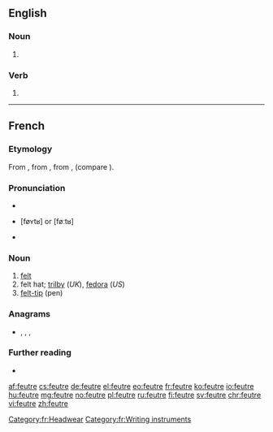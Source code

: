 {{also|feutré}}
==English==

===Noun===
{{en-noun}}

# {{alt form|fewter|lang=en}}

===Verb===
{{en-verb|feutres|feutring|feutred}}

# {{alt form|fewter|lang=en}}

----

==French==

===Etymology===
From {{inh|fr|fro|feltre}}, from {{der|fr|frk|*filtir}}, from {{der|fr|gem-pro|*filtizō}}, {{m|gem-pro|*feltaz}} (compare {{cog|ang|felt}}).

===Pronunciation===
* {{IPA|/føtʁ/|lang=fr}}
* {{audio|Qc-feutre.ogg|Audio (CAN)|lang=fr}} [føʏtʁ] or [føːtʁ]
* {{a|Louisiana}} {{IPA|[fœt]|lang=fr}}

===Noun===
{{fr-noun|m}}

# [[felt]]
# felt hat; [[trilby]] (''UK''), [[fedora]] (''US'')
# [[felt-tip]] (pen)

===Anagrams===
* {{l|fr|fureté}}, {{l|fr|furète}}, {{l|fr|réfute}}, {{l|fr|réfuté}}

===Further reading===
* {{R:TLFi}}

[[Category:fr:Headwear]]
[[Category:fr:Writing instruments]]

[[af:feutre]]
[[cs:feutre]]
[[de:feutre]]
[[el:feutre]]
[[eo:feutre]]
[[fr:feutre]]
[[ko:feutre]]
[[io:feutre]]
[[hu:feutre]]
[[mg:feutre]]
[[no:feutre]]
[[pl:feutre]]
[[ru:feutre]]
[[fi:feutre]]
[[sv:feutre]]
[[chr:feutre]]
[[vi:feutre]]
[[zh:feutre]]